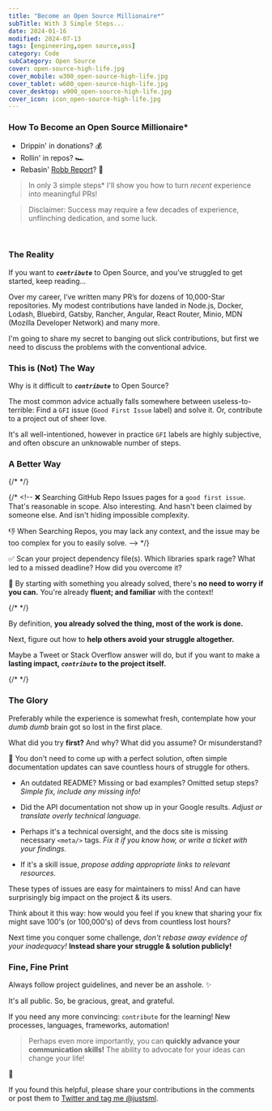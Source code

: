 ```yaml
---
title: "Become an Open Source Millionaire*"
subTitle: With 3 Simple Steps...
date: 2024-01-16
modified: 2024-07-13
tags: [engineering,open source,oss]
category: Code
subCategory: Open Source
cover: open-source-high-life.jpg
cover_mobile: w300_open-source-high-life.jpg
cover_tablet: w600_open-source-high-life.jpg
cover_desktop: w900_open-source-high-life.jpg
cover_icon: icon_open-source-high-life.jpg
---
```



### How To Become an Open Source Millionaire*

- Drippin' in donations? 💰
- Rollin' in repos? 🏎️
- Rebasin' [Robb Report](https://robbreport.com/)? 🤯

> In only 3 simple steps* I'll show you how to turn _recent_ experience into meaningful PRs!

> Disclaimer: Success may require a few decades of experience, unflinching dedication, and some luck.

<br />

### The Reality

If you want to **_`contribute`_** to Open Source, and you’ve struggled to get started, keep reading...

Over my career, I’ve written many PR’s for dozens of 10,000-Star repositories. My modest contributions have landed in Node.js, Docker, Lodash, Bluebird, Gatsby, Rancher, Angular, React Router, Minio, MDN (Mozilla Developer Network) and many more.

I'm going to share my secret to banging out slick contributions, but first we need to discuss the problems with the conventional advice.

### This is (Not) The Way

Why is it difficult to **_`contribute`_** to Open Source?

The most common advice actually falls somewhere between useless-to-terrible: Find a `GFI` issue (`Good First Issue` label) and solve it. Or, contribute to a project out of sheer love.

It's all well-intentioned, however in practice `GFI` labels are highly subjective, and often obscure an unknowable number of steps.

### A Better Way

{/* <!-- ❌ Don't look outward, look inward. --> */}

{/* <!-- ❌ Searching GitHub Repo Issues pages for a `good first issue`. That's reasonable in scope. Also interesting. And hasn't been claimed by someone else. And isn't hiding impossible complexity.

👎 When Searching Repos, you may lack any context, and the issue may be too complex for you to easily solve. --> */}

✅ Scan your project dependency file(s). Which libraries spark rage? What led to a missed deadline? How did you overcome it?

💪 By starting with something you already solved, there's **no need to worry if you can.** You're already **fluent; and familiar** with the context!

{/* <!-- The Struggle is the Way: Every project or library you’ve ever struggled with could become an "easy" contribution! --> */}

By definition, **you already solved the thing, most of the work is done.**

Next, figure out how to **help others avoid your struggle altogether.**

Maybe a Tweet or Stack Overflow answer will do, but if you want to make a **lasting impact, _`contribute`_ to the project itself.**

{/* <!-- However, if you want the glory that lives forever: help others avoid your struggle in the first place. --> */}

### The Glory

Preferably while the experience is somewhat fresh, contemplate how your _dumb dumb_ brain got so lost in the first place.

What did you try **first?** And why? What did you assume? Or misunderstand?

💪 You don't need to come up with a perfect solution, often simple documentation updates can save countless hours of struggle for others.

- An outdated README? Missing or bad examples? Omitted setup steps? _Simple fix, include any missing info!_

- Did the API documentation not show up in your Google results. _Adjust or translate overly technical language._

- Perhaps it's a technical oversight, and the docs site is missing necessary `<meta/>` tags. _Fix it if you know how, or write a ticket with your findings._

- If it's a skill issue, _propose adding appropriate links to relevant resources._

These types of issues are easy for maintainers to miss! And can have surprisingly big impact on the project & its users.

Think about it this way: how would you feel if you knew that sharing your fix might save 100's (or 100,000's) of devs from countless lost hours?

Next time you conquer some challenge, _don't rebase away evidence of your inadequacy!_
**Instead share your struggle & solution publicly!**

### Fine, Fine Print

Always follow project guidelines, and never be an asshole. ✨

It's all public. So, be gracious, great, and grateful.

If you need any more convincing: `contribute` for the learning! New processes, languages, frameworks, automation!

> Perhaps even more importantly, you can **quickly advance your communication skills!** The ability to advocate for your ideas can change your life!

🚀

If you found this helpful, please share your contributions in the comments or post them to [Twitter and tag me @justsml](https://twitter.com/justsml).

